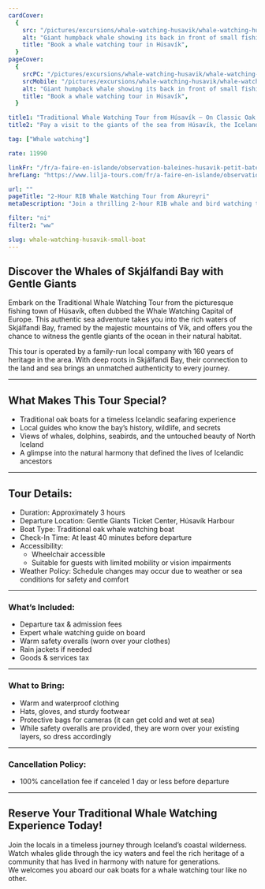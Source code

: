 ```yaml
---
cardCover:
  {
    src: "/pictures/excursions/whale-watching-husavik/whale-watching-husavik-card.webp",
    alt: "Giant humpback whale showing its back in front of small fishing boat",
    title: "Book a whale watching tour in Húsavík",
  }
pageCover:
  {
    srcPC: "/pictures/excursions/whale-watching-husavik/whale-watching-husavik-header-pc.webp",
    srcMobile: "/pictures/excursions/whale-watching-husavik/whale-watching-husavik-header-mobile.webp",
    alt: "Giant humpback whale showing its back in front of small fishing boat",
    title: "Book a whale watching tour in Húsavík",
  }

title1: "Traditional Whale Watching Tour from Húsavík – On Classic Oak Boats"
title2: "Pay a visit to the giants of the sea from Húsavík, the Icelandic capital of Whale Watching"

tag: ["Whale watching"]

rate: 11990

linkFr: "/fr/a-faire-en-islande/observation-baleines-husavik-petit-bateau"
hrefLang: "https://www.lilja-tours.com/fr/a-faire-en-islande/observation-baleines-husavik-petit-bateau"

url: ""
pageTitle: "2-Hour RIB Whale Watching Tour from Akureyri"
metaDescription: "Join a thrilling 2-hour RIB whale and bird watching tour in Eyjafjörður from Akureyri. Small groups, expert guides, and unforgettable wildlife encounters."

filter: "ni"
filter2: "ww"

slug: whale-watching-husavik-small-boat
---
```


## Discover the Whales of Skjálfandi Bay with Gentle Giants

Embark on the Traditional Whale Watching Tour from the picturesque fishing town of Húsavík, often dubbed the Whale Watching Capital of Europe. This authentic sea adventure takes you into the rich waters of Skjálfandi Bay, framed by the majestic mountains of Vík, and offers you the chance to witness the gentle giants of the ocean in their natural habitat.

This tour is operated by a family-run local company with 160 years of heritage in the area. With deep roots in Skjálfandi Bay, their connection to the land and sea brings an unmatched authenticity to every journey.

---

## What Makes This Tour Special?

- Traditional oak boats for a timeless Icelandic seafaring experience
- Local guides who know the bay’s history, wildlife, and secrets
- Views of whales, dolphins, seabirds, and the untouched beauty of North Iceland
- A glimpse into the natural harmony that defined the lives of Icelandic ancestors

---

## Tour Details:

- Duration: Approximately 3 hours
- Departure Location: Gentle Giants Ticket Center, Húsavík Harbour
- Boat Type: Traditional oak whale watching boat
- Check-In Time: At least 40 minutes before departure
- Accessibility:
  - Wheelchair accessible
  - Suitable for guests with limited mobility or vision impairments
- Weather Policy: Schedule changes may occur due to weather or sea conditions for safety and comfort

---

### What’s Included:

- Departure tax & admission fees
- Expert whale watching guide on board
- Warm safety overalls (worn over your clothes)
- Rain jackets if needed
- Goods & services tax

---

### What to Bring:

- Warm and waterproof clothing
- Hats, gloves, and sturdy footwear
- Protective bags for cameras (it can get cold and wet at sea)
- While safety overalls are provided, they are worn over your existing layers, so dress accordingly

---

### Cancellation Policy:

- 100% cancellation fee if canceled 1 day or less before departure

---

## Reserve Your Traditional Whale Watching Experience Today!

Join the locals in a timeless journey through Iceland’s coastal wilderness. Watch whales glide through the icy waters and feel the rich heritage of a community that has lived in harmony with nature for generations.  
We welcomes you aboard our oak boats for a whale watching tour like no other.

<script
  type="text/javascript"
  src="https://widgets.bokun.io/assets/javascripts/apps/build/BokunWidgetsLoader.js?bookingChannelUUID=97236c68-b945-4a96-8587-660bdc4c45fd"
  async
></script>

<div
  class="bokunWidget"
  data-src="https://widgets.bokun.io/online-sales/97236c68-b945-4a96-8587-660bdc4c45fd/experience-calendar/575"
></div>
